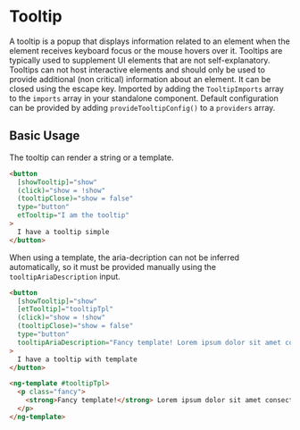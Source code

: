 # Tooltip

A tooltip is a popup that displays information related to an element when the element receives keyboard focus or the mouse hovers over it. Tooltips are typically used to supplement UI elements that are not self-explanatory.
Tooltips can not host interactive elements and should only be used to provide additional (non critical) information about an element.
It can be closed using the escape key.
Imported by adding the `TooltipImports` array to the `imports` array in your standalone component.
Default configuration can be provided by adding `provideTooltipConfig()` to a `providers` array.

## Basic Usage

The tooltip can render a string or a template.

```html
<button
  [showTooltip]="show"
  (click)="show = !show"
  (tooltipClose)="show = false"
  type="button"
  etTooltip="I am the tooltip"
>
  I have a tooltip simple
</button>
```

When using a template, the aria-decription can not be inferred automatically, so it must be provided manually using the `tooltipAriaDescription` input.

```html
<button
  [showTooltip]="show"
  [etTooltip]="tooltipTpl"
  (click)="show = !show"
  (tooltipClose)="show = false"
  type="button"
  tooltipAriaDescription="Fancy template! Lorem ipsum dolor sit amet consectetur adipisicing elit. Rerum, ipsam."
>
  I have a tooltip with template
</button>

<ng-template #tooltipTpl>
  <p class="fancy">
    <strong>Fancy template!</strong> Lorem ipsum dolor sit amet consectetur adipisicing elit. Rerum, ipsam.
  </p>
</ng-template>
```
